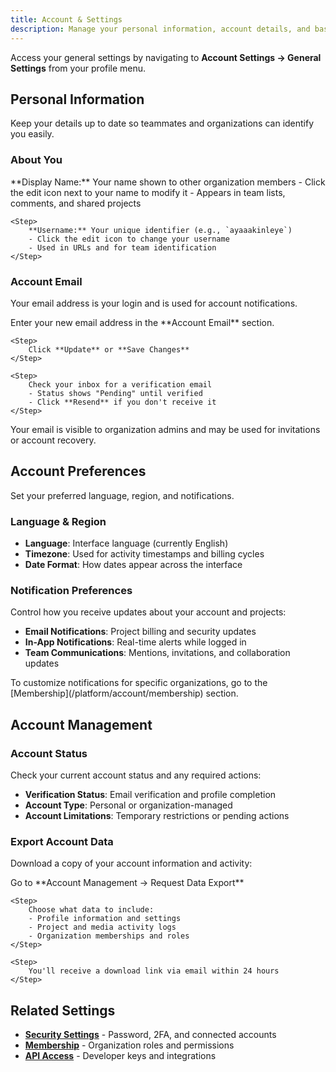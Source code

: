 ```yaml
---
title: Account & Settings
description: Manage your personal information, account details, and basic preferences.
---
```



Access your general settings by navigating to **Account Settings → General Settings** from your profile menu.

## Personal Information

Keep your details up to date so teammates and organizations can identify you easily.

### About You

<Steps>
    <Step>
        **Display Name:** Your name shown to other organization members
        - Click the edit icon next to your name to modify it
        - Appears in team lists, comments, and shared projects
    </Step>

    <Step>
        **Username:** Your unique identifier (e.g., `ayaaakinleye`)
        - Click the edit icon to change your username
        - Used in URLs and for team identification
    </Step>
</Steps>

### Account Email

Your email address is your login and is used for account notifications.

<Steps>
    <Step>
        Enter your new email address in the **Account Email** section.
    </Step>

    <Step>
        Click **Update** or **Save Changes**
    </Step>

    <Step>
        Check your inbox for a verification email
        - Status shows "Pending" until verified  
        - Click **Resend** if you don't receive it
    </Step>
</Steps>

<Callout type="info">
Your email is visible to organization admins and may be used for invitations or account recovery.
</Callout>

## Account Preferences

Set your preferred language, region, and notifications.

### Language & Region

- **Language**: Interface language (currently English)
- **Timezone**: Used for activity timestamps and billing cycles
- **Date Format**: How dates appear across the interface

### Notification Preferences

Control how you receive updates about your account and projects:

- **Email Notifications**: Project billing and security updates 
- **In-App Notifications**: Real-time alerts  while logged in
- **Team Communications**: Mentions, invitations, and collaboration updates

<Callout type="tip">
To customize notifications for specific organizations, go to the [Membership](/platform/account/membership) section.
</Callout>

## Account Management

### Account Status

Check your current account status and any required actions:

- **Verification Status**: Email verification and profile completion
- **Account Type**: Personal or organization-managed
- **Account Limitations**: Temporary restrictions or pending actions

### Export Account Data

Download a copy of your account information and activity:

<Steps>
    <Step>
        Go to **Account Management → Request Data Export**
    </Step>

    <Step>
        Choose what data to include:
        - Profile information and settings
        - Project and media activity logs
        - Organization memberships and roles
    </Step>

    <Step>
        You'll receive a download link via email within 24 hours
    </Step>
</Steps>

## Related Settings

- **[Security Settings](/platform/account/security)** - Password, 2FA, and connected accounts
- **[Membership](/platform/account/membership)** - Organization roles and permissions
- **[API Access](/platform/api-access/overview)** - Developer keys and integrations